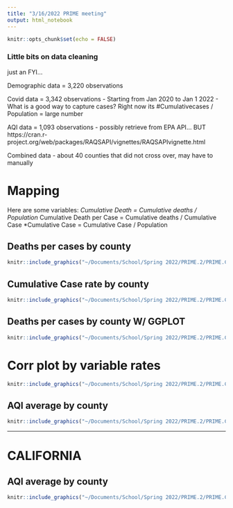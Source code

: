 ```yaml
---
title: "3/16/2022 PRIME meeting"
output: html_notebook
---
```

```r
knitr::opts_chunk$set(echo = FALSE)
```

### Little bits on data cleaning
just an FYI...

Demographic data = 3,220 observations

Covid data = 3,342 observations
- Starting from Jan 2020 to Jan 1 2022
- What is a good way to capture cases? Right now its #Cumulativecases / Population = large number

AQI data = 1,093 observations
- possibly retrieve from EPA API... BUT https://cran.r-project.org/web/packages/RAQSAPI/vignettes/RAQSAPIvignette.html


Combined data
 - about 40 counties that did not cross over, may have to manually 
 
# Mapping
Here are some variables:
*Cumulative Death = Cumulative deaths / Population
*Cumulative Death per Case = Cumulative deaths / Cumulative Case
*Cumulative Case = Cumulative Case / Population

##  Deaths per cases by county
```r
knitr::include_graphics("~/Documents/School/Spring 2022/PRIME.2/PRIME.CovidAQI/results/deathspercasecountymap.png")
```

##  Cumulative Case rate by county
```r
knitr::include_graphics("~/Documents/School/Spring 2022/PRIME.2/PRIME.CovidAQI/results/caseratecountymap.png")
```
##  Deaths per cases by county W/ GGPLOT
```r
knitr::include_graphics("~/Documents/School/Spring 2022/PRIME.2/PRIME.CovidAQI/results/caseratecountymap2.png")
```

# Corr plot by variable rates
```r
knitr::include_graphics("~/Documents/School/Spring 2022/PRIME.2/PRIME.CovidAQI/results/fullpermat.cor.png")
```


##  AQI average by county
```r
knitr::include_graphics("~/Documents/School/Spring 2022/PRIME.2/PRIME.CovidAQI/results/AQIcountymap.png")
```

--------------------------------------------------------------------------------
# CALIFORNIA


##  AQI average by county
```r
knitr::include_graphics("~/Documents/School/Spring 2022/PRIME.2/PRIME.CovidAQI/results/AQIcountymap.png")
```






